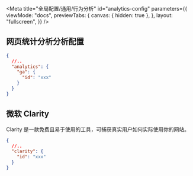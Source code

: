 
<Meta
  title="全局配置/通用/行为分析"
  id="analytics-config"
  parameters={{
    viewMode: "docs",
    previewTabs: {
      canvas: { hidden: true },
    },
    layout: "fullscreen",
  }}
/>

## 网页统计分析分析配置

```json
{
  //..
  "analytics": {
    "ga": {
      "id": "xxx"
    }
  }
}
```

## 微软 Clarity

Clarity 是一款免费且易于使用的工具，可捕获真实用户如何实际使用你的网站。

```json
{
  //..
  "clarity": {
    "id": "xxx"
  }
}
```
